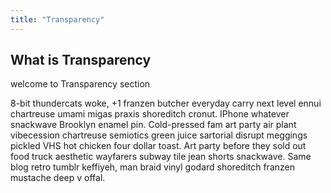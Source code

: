 ```yaml
---
title: "Transparency"
---
```


## What is Transparency
welcome to Transparency section

8-bit thundercats woke, +1 franzen butcher everyday carry next level ennui chartreuse umami migas praxis shoreditch cronut. IPhone whatever snackwave Brooklyn enamel pin. Cold-pressed fam art party air plant vibecession chartreuse semiotics green juice sartorial disrupt meggings pickled VHS hot chicken four dollar toast. Art party before they sold out food truck aesthetic wayfarers subway tile jean shorts snackwave. Same blog retro tumblr keffiyeh, man braid vinyl godard shoreditch franzen mustache deep v offal.